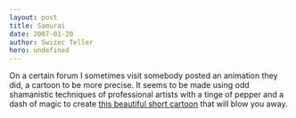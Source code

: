 ```yaml
---
layout: post
title: Samurai
date: 2007-01-20
author: Swizec Teller
hero: undefined
---
```


On a certain forum I sometimes visit somebody posted an animation they did, a cartoon to be more precise. It seems to be made using odd shamanistic techniques of professional artists with a tinge of pepper and a dash of magic to create [this beautiful short cartoon](http://www.threeleggedlegs.com/work/samurai/) that will blow you away.
